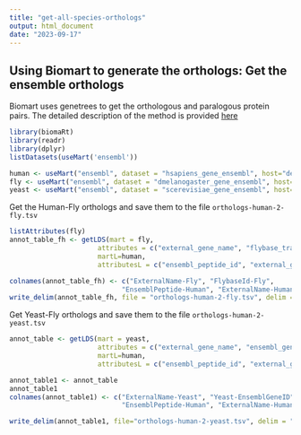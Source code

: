 ```yaml
---
title: "get-all-species-orthologs"
output: html_document
date: "2023-09-17"
---
```


## Using Biomart to generate the orthologs: Get the ensemble orthologs

Biomart uses genetrees to get the orthologous and paralogous protein pairs. The detailed description of the method is provided [here](https://www.ensembl.org/Help/View?id=135)

```r
library(biomaRt)
library(readr)
library(dplyr)
listDatasets(useMart('ensembl'))

human <- useMart("ensembl", dataset = "hsapiens_gene_ensembl", host="dec2021.archive.ensembl.org")
fly <- useMart("ensembl", dataset = "dmelanogaster_gene_ensembl", host="dec2021.archive.ensembl.org")
yeast <- useMart("ensembl", dataset = "scerevisiae_gene_ensembl", host="dec2021.archive.ensembl.org")
```

Get the Human-Fly orthologs and save them to the file `orthologs-human-2-fly.tsv`
```r
listAttributes(fly)
annot_table_fh <- getLDS(mart = fly,
                      attributes = c("external_gene_name", "flybase_translation_id"),
                      martL=human,
                      attributesL = c("ensembl_peptide_id", "external_gene_name"))

colnames(annot_table_fh) <- c("ExternalName-Fly", "FlybaseId-Fly", 
                            "EnsemblPeptide-Human", "ExternalName-Human")
write_delim(annot_table_fh, file = "orthologs-human-2-fly.tsv", delim = "\t")
```

Get Yeast-Fly orthologs and save them to the file `orthologs-human-2-yeast.tsv`
```r
annot_table <- getLDS(mart = yeast,
                      attributes = c("external_gene_name", "ensembl_gene_id"),
                      martL=human,
                      attributesL = c("ensembl_peptide_id", "external_gene_name"))

annot_table1 <- annot_table
annot_table1
colnames(annot_table1) <- c("ExternalName-Yeast", "Yeast-EnsemblGeneID", 
                            "EnsemblPeptide-Human", "ExternalName-Human")

write_delim(annot_table1, file="orthologs-human-2-yeast.tsv", delim = "\t")
```